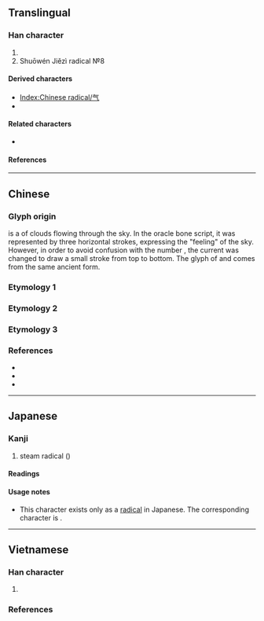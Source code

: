 {{also|氣|気|炁}}
{{character info}}
{{character info|⽓}}
==Translingual==
{{Han simplified forms|氣|気|气}}
{{stroke order|strokes=4}}
{{stroke order|type=animate}}

===Han character===
{{Han char|rn=84|rad=气|as=00|sn=4|four=80017|canj=OMN,XOMN|ids=⿳𠂉一⺄}}

# {{mul-kangxi radical-def}}
# Shuōwén Jiězì radical №8

====Derived characters====
* [[Index:Chinese radical/气]]
* {{l|mul|[[㐹]], [[𠯏]], [[𡉛]], [[忾]], [[㧉]], [[汽]], [[𨸛]], [[𣅠]], [[䏗]], [[𣏙]], [[𪸕]], [[𤽍]], [[𥐬]], [[𥝬]], [[𥸽]], [[𥾨]], [[𫊨]], [[𧥷]], [[𧺞]], [[𨥊]], [[靔]], [[𩚤]]([[饩]]), [[𩡹]], [[𪌇]], [[㡮]], [[𪗟]], [[芞]], [[𥤶]], [[𤴸]]}} <!-- Characters not found in [[Index:Chinese radical/气]] -->

====Related characters====
* {{l|mul|氣}} {{q|Orthodox [[Traditional Chinese|traditional form]]}}

====References====
{{Han ref|kx=0599.030|dkj=17043|dj=0990.140|hdz=32010.010|uh=6C14}}

----

==Chinese==

===Glyph origin===
{{Han etym}}

{{och-l|气}} is a {{liushu|p|rs=气00|nocap=y}} of clouds flowing through the sky. In the oracle bone script, it was represented by three horizontal strokes, expressing the "feeling" of the sky. However, in order to avoid confusion with the number {{och-l|三}}, the current {{och-l|气}} was changed to draw a small stroke from top to bottom. The glyph of {{och-l|氣}} and {{och-l|乞}} comes from the same ancient form.

===Etymology 1===
{{zh-see|氣|sv}}

===Etymology 2===
{{zh-see|乞|v}}

===Etymology 3===
{{zh-see|餼|av}}

===References===
* {{R:twedu|B01998}}
* {{R:twedu|A02115-005#26}}
* {{R:twedu|A00041-002#26}}

----

==Japanese==

===Kanji===
{{ja-kanji|grade=|rs=气00}}

# steam radical ({{m|ja|きがまえ|tr=kigamae}})

====Readings====
{{ja-readings
|goon=け
|kanon=き
|kun=いき
}}

====Usage notes====
* This character exists only as a [[Index:Chinese radical/气|radical]] in Japanese. The corresponding character is {{m|ja|気|gloss=air; atmosphere; spirit}}.

----

==Vietnamese==

===Han character===
{{vi-readings|rs=气00
|hanviet=khí-gdhn;bonet
}}

# {{han tu form of|khí|steam radical}}

===References===
<references/>